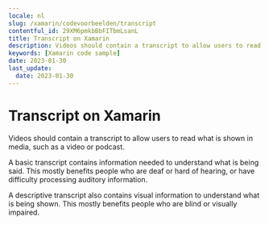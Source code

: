 ```yaml
---
locale: nl
slug: /xamarin/codevoorbeelden/transcript
contentful_id: 29XM6pmkbBbFITbmLsanL
title: Transcript on Xamarin
description: Videos should contain a transcript to allow users to read what is shown in media, such as a video or podcast.
keywords: [Xamarin code sample]
date: 2023-01-30
last_update:
  date: 2023-01-30
---
```


# Transcript on Xamarin

Videos should contain a transcript to allow users to read what is shown in media, such as a video or podcast.

A basic transcript contains information needed to understand what is being said. This mostly benefits people who are deaf or hard of hearing, or have difficulty processing auditory information.

A descriptive transcript also contains visual information to understand what is being shown. This mostly benefits people who are blind or visually impaired.

<CodeSample id="media-transcript" locale="nl" platform="xamarin"/>
